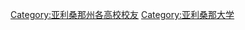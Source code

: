 {{Commonscat|Alumni of the University of Arizona}}

[[Category:亚利桑那州各高校校友‎|Category:亚利桑那州各高校校友‎]]
[[Category:亚利桑那大学|Category:亚利桑那大学]]